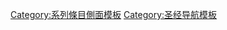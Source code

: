 {{Sidebar
|name       = 聖經相關
|pretitle   = [[:分類:聖經|聖經類別]]的一部分
|title      = [[聖經]]
|image      = [[File:Bible.malmesbury.arp.jpg|80px|center]]
|titlestyle = border-top:1px solid #aaa; border-bottom:1px solid #aaa; background:#cee0f2;
|headingstyle = border-top:1px solid #aaa; border-bottom:1px solid #aaa; background:#cee0f2; 
|bodyclass = hlist

|heading1 = [[聖經正典]]和[[次经]]
|content1 = 
* [[塔納赫]]
** [[摩西五經|梅瑟五書]]
** [[先知書]]
** [[詩歌智慧書|聖詠智慧書]]
* [[舊約聖經]]
* [[新約聖經]]
* [[次經]]
* [[有爭執經]]
* [[經外書]]
* [[丟失的書信]]
* [[聖經章節]]
* [[旁经]]
** [[猶太教偽經|猶太教的]]
** [[舊約偽經|舊約的]]
** [[新约外典|新約的]]

|heading2 = 發展和[[聖經執筆者|執筆者]]
|content2 = 
* [[聖經作者|執筆者]]
* [[猶太教聖經正典的發展|猶太教正典]]
* [[舊約聖經正典的發展|舊約聖經正典]]
* [[新約聖經正典的發展|新約聖經正典]]
* [[摩西五經/梅瑟五書的作者]]
* [[使徒保羅書信的作者|使徒保羅/保祿書信]]
* [[使徒約翰著作的作者|使徒約翰/若望著作]]

|heading3 = [[聖經譯本|譯本]]和[[聖經抄本|抄本]]
|content3 = 
* [[七十士譯本]]
* [[撒馬利亞五經]]
* [[死海古卷]]
* [[塔庫姆譯本]]
* [[別西大譯本]]
* [[古拉丁文譯本]]
* [[武加大譯本]]
* [[梵蒂冈抄本]]
* [[西乃抄本]]
* [[伯撒抄本]]
* [[哥特圣经]]
* [[路德聖經]]
* [[聖經英語譯本|英語聖經]]
* [[聖經漢語譯本|漢語聖經]]

|heading4 = [[聖經研究]]
|content4 = 
* [[聖經成書的年代]]
* [[在聖經研究的史學批評|史學批評]]
* [[經文鑑別學#經文鑑別學的應用|經文鑑別學]]
* [[希臘文新約聖經]]
* [[新約原稿的分類|新約原文分類]]
* [[底本學說]]
* [[對觀福音|對觀福音問題]]
* [[聖經和歷史]]
* [[聖經考古學]]

|heading5 = 闡釋
|content5 = 
* [[釋經學]]
* [[別沙式解經]]
* [[米德拉什註釋]]
* [[理性 (猶太教註釋)|理性法註釋]]
* [[聖經寓意主義|寓意解經]]
* [[聖經直譯主義|直譯解經]]
* [[聖經預言|預言]]

|heading6 = 觀點
|content6 = 
* [[圣经无错谬|絕對無誤]]
* [[聖經真理無誤|真理無誤]]
* [[聖經批評]]
* [[基督徒自然神论]]
* [[聖經的伊斯蘭觀點|伊斯蘭的]]
* [[聖經的敘述和古蘭經|古蘭經的]]
* [[諾斯底派和新約聖經|諾斯底的]]
* [[基督教和猶太教]]
* [[聖經的基督教律法|基督教律法]]
}}<noinclude>

[[Category:系列條目側面模板]]
[[Category:圣经导航模板]]

</noinclude>